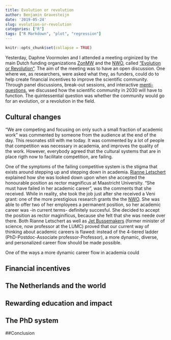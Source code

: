 ```yaml
---
title: Evolution or revolution
author: Benjamin Gravesteijn
date: '2019-05-24'
slug: evolution-or-revolution
categories: ["R"]
tags: ["R Markdown", "plot", "regression"]
---
```


```r
knitr::opts_chunk$set(collapse = TRUE)
```

Yesterday, Daphne Voormolen and I attended a meeting orginized by the main Dutch funding organizations [ZonMW](<https://www.zonmw.nl/nl/>) and the [NWO](<https://www.nwo.nl/>), called ["Evolution or Revolution"](https://www.zonmw.nl/nl/actueel/agenda/detail/item/evolutie-of-revolutie/). The aim of the meeting was to have an open discussion. One where we, as researchers, were asked what they, as funders, could do to help create financial incentives to improve the scientific community. Through panel discussions, break-out sessions, and interactive [menti-questions](https://menti.com), we discussed how the scientific community in 2030 will have to function. The quintessential question was whether the community would go for an evolution, or a revolution in the field.

## Cultural changes
"We are competing and focusing on only such a small fraction of academic work" was commented by someone from the audience at the end of the day. This resonates still with me today. It was commented by a lot of people that competition was necessary in academia, and improves the quality of the work. However, everybody agreed that the cultural systems that are in place rigth now to facilitate competition, are failing.

One of the symptoms of the failing competitive system is the stigma that exists around stepping up and stepping down in academia. [Rianne Letschert](https://twitter.com/Rianneletschert) explained how she was looked down upon when she accepted the honourable position as rector magnificus at Maastricht University. "She must have failed in her academic career", was the comments that she received. While in reality, she took the job just after she received a Veni grant: one of the more prestigious research grants the the [NWO](<https://www.nwo.nl/>). She was able to offer two of her employees a permanent position, so her academic career was -in current terms- definitely succesful. She decided to accept the position as rector maginificus, because she felt that she was neede over there. Both Rianne Letschert as well as [Jet Bussemakers](https://twitter.com/jet_bussemaker) (former minister of science, now professor at the LUMC) proved that our current way of thinking about academic careers is flawed: instead of the 4-tiered ladder (PhD-Postdoc-Associate professor-Professor), a more dynamic, diverse, and personalized career flow should be made possible. 

One of the ways a more dynamic career flow in academia could

## Financial incentives
## The Netherlands and the world
## Rewarding education and impact
## The PhD system

##Conclusion